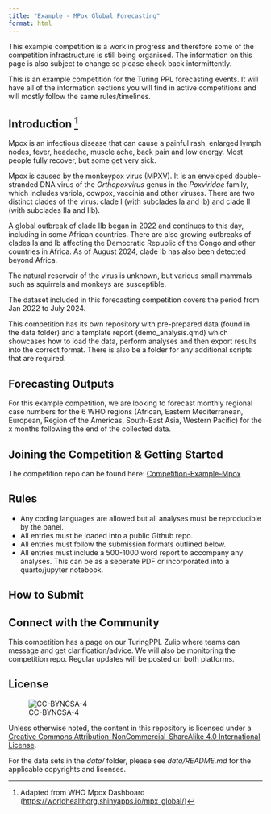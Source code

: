 ```yaml
---
title: "Example - MPox Global Forecasting"
format: html
---
```



:::{.callout-important}
This example competition is a work in progress and therefore some of the competition infrastructure is still being organised. The information on this page is also subject to change so please check back intermittently.
:::


This is an example competition for the Turing PPL forecasting events. It will have all of the information sections you will find in active competitions and will mostly follow the same rules/timelines.

## Introduction [^1]

[^1]: Adapted from WHO Mpox Dashboard (<https://worldhealthorg.shinyapps.io/mpx_global/>)

Mpox is an infectious disease that can cause a painful rash, enlarged lymph nodes, fever, headache, muscle ache, back pain and low energy. Most people fully recover, but some get very sick. 

Mpox is caused by the monkeypox virus (MPXV). It is an enveloped double-stranded DNA virus of the *Orthopoxvirus* genus in the *Poxviridae* family, which includes variola, cowpox, vaccinia and other viruses. There are two distinct clades of the virus: clade I (with subclades Ia and Ib) and clade II (with subclades IIa and IIb).

A global outbreak of clade IIb began in 2022 and continues to this day, including in some African countries. There are also growing outbreaks of clades Ia and Ib affecting the Democratic Republic of the Congo and other countries in Africa. As of August 2024, clade Ib has also been detected beyond Africa.

The natural reservoir of the virus is unknown, but various small mammals such as squirrels and monkeys are susceptible.

The dataset included in this forecasting competition covers the period from Jan 2022 to July 2024.

This competition has its own repository with pre-prepared data (found in the data folder) and a template report (demo_analysis.qmd) which showcases how to load the data, perform analyses and then export results into the correct format. There is also be a folder for any additional scripts that are required.

## Forecasting Outputs

For this example competition, we are looking to forecast monthly regional case numbers for the 6 WHO regions (African, Eastern Mediterranean, European, Region of the Americas, South-East Asia, Western Pacific) for the x months following the end of the collected data.

## Joining the Competition & Getting Started

The competition repo can be found here: [Competition-Example-Mpox](https://github.com/TuringPPL/Competition-Example-Mpox)

## Rules

-   Any coding languages are allowed but all analyses must be reproducible by the panel.
-   All entries must be loaded into a public Github repo.
-   All entries must follow the submission formats outlined below.
-   All entries must include a 500-1000 word report to accompany any analyses. This can be as a seperate PDF or incorporated into a quarto/jupyter notebook.

## How to Submit

## Connect with the Community

This competition has a page on our TuringPPL Zulip where teams can message and get clarification/advice. We will also be monitoring the competition repo. Regular updates will be posted on both platforms.

## License

![CC-BYNCSA-4](https://i.creativecommons.org/l/by-nc-sa/4.0/88x31.png)

Unless otherwise noted, the content in this repository is licensed under a [Creative Commons Attribution-NonCommercial-ShareAlike 4.0 International License](http://creativecommons.org/licenses/by-nc-sa/4.0/).

For the data sets in the *data/* folder, please see *data/README.md* for the applicable copyrights and licenses.
